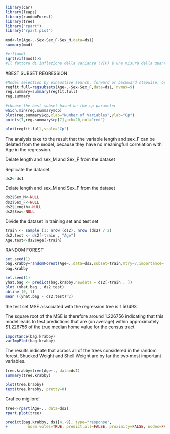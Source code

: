 ```{r}
library(car)
library(leaps)
library(randomForest)
library(tree)
library("rpart")
library("rpart.plot")
```

```{r}
mod<-lm(Age~.-Sex-Sex_F-Sex_M,data=ds1)
summary(mod)
```

```{r}
#vif(mod)
sqrt(vif(mod))>5
#Il fattore di inflazione della varianza (VIF) è una misura della quantità di  multicollinearità  in un insieme di  variabili di regressione multiple . Matematicamente, il VIF per una variabile del modello di regressione è uguale al rapporto tra la varianza complessiva del modello   e la varianza di un modello che include solo quella singola variabile indipendente. Questo rapporto è calcolato per ogni variabile indipendente. Un VIF elevato indica che la variabile indipendente associata è altamente allineata con le altre variabili nel modello.
```

#BEST SUBSET REGRESSION

```{r}
#Model selection by exhaustive search, forward or backward stepwise, or sequential replacement
regfit.full=regsubsets(Age~.-Sex-Sex_F,data=ds1, nvmax=9)
reg.summary=summary(regfit.full)
reg.summary

```

```{r}
#choose the best subset based on the cp parameter  
which.min(reg.summary$cp)
plot(reg.summary$cp,xlab="Number of Variables",ylab="Cp")
points(7,reg.summary$cp[7],pch=20,col="red")

plot(regfit.full,scale="Cp")
```

The analysis take to the result that the variable length and sex_F can be delated from the model, because they have no meaningfull correlation with Age in the regression.

Delate length and sex_M and Sex_F from the dataset


Replicate the dataset
```{r}
ds2<-ds1
```

Delate length and sex_M and Sex_F from the dataset

```{r}
ds2$Sex_M<-NULL
ds2$Sex_F<-NULL
ds2$Length<-NULL
ds2$Sex<-NULL
```

Divide the dataset in training set and test set

```{r}

train <- sample (1: nrow (ds2), nrow (ds2) / 2)
ds2.test <- ds2[-train , "Age"]
Age.test<-ds2$Age[-train]
```

RANDOM FOREST

```{r}
set.seed(1)
bag.krabby=randomForest(Age~.,data=ds2,subset=train,mtry=7,importance=TRUE)
bag.krabby
```

```{r}
set.seed(1)
yhat.bag <- predict(bag.krabby,newdata = ds2[-train , ])
plot (yhat.bag , ds2.test)
abline (0, 1)
mean ((yhat.bag - ds2.test)^2)
```

the test set MSE associated with the regression tree is 1.50493

The square root of the MSE is therefore around 1.226756 indicating that this model leads to test predictions that are (on average) within approximately \$1.226756 of the true median home value for the census tract

```{r}
importance(bag.krabby)
varImpPlot(bag.krabby)
```

The results indicate that across all of the trees considered in the random
forest, Shucked Weight and Shell Weight are by
far the two most important variables.

```{r}
tree.krabby=tree(Age~., data=ds2)
summary(tree.krabby)
```

```{r}
plot(tree.krabby)
text(tree.krabby, pretty=0)
```

Grafico migliore!

```{r}
tree<-rpart(Age~., data=ds2)
rpart.plot(tree)
```
```{r}
predict(bag.krabby, ds1[4,-9], type="response",
+         norm.votes=TRUE, predict.all=FALSE, proximity=FALSE, nodes=FALSE)
```


